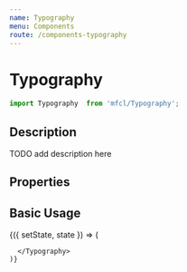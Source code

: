 ```yaml
---
name: Typography
menu: Components
route: /components-typography
---
```



# Typography

```javascript
import Typography  from 'mfcl/Typography';
```

## Description
TODO add description here

## Properties

<Props of={Typography} />

## Basic Usage

<Playground>
  <Component initialState={{}}>
    {({ setState, state }) => (
      <Typography>
      
      </Typography>
    )}
  </Component>
</Playground>